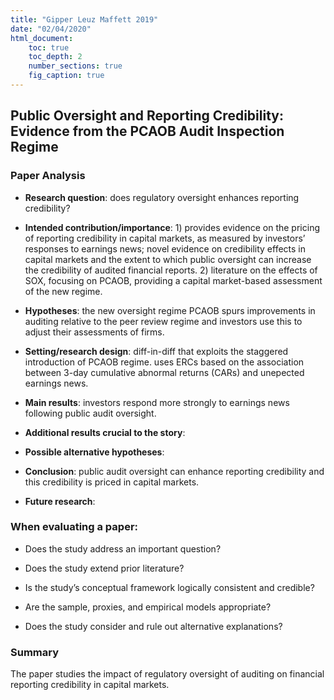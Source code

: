 ```yaml
---
title: "Gipper Leuz Maffett 2019"
date: "02/04/2020"
html_document:
    toc: true
    toc_depth: 2
    number_sections: true
    fig_caption: true
---
```

## Public Oversight and Reporting Credibility: Evidence from the PCAOB Audit Inspection Regime{.tabset}

### Paper Analysis

-   **Research question**: does regulatory oversight enhances reporting credibility?

-   **Intended contribution/importance**: 1) provides evidence on the pricing of reporting credibility in capital markets, as measured by investors' responses to earnings news; novel evidence on credibility effects in capital markets and the extent to which public oversight can increase the credibility of audited financial reports. 2) literature on the effects of SOX, focusing on PCAOB, providing a capital market-based assessment of the new regime. 

-   **Hypotheses**: the new oversight regime PCAOB spurs improvements in auditing relative to the peer review regime and investors use this to adjust their assessments of firms. 

-   **Setting/research design**: diff-in-diff that exploits the staggered introduction of PCAOB regime. uses ERCs based on the association between 3-day cumulative abnormal returns (CARs) and unepected earnings news.

-   **Main results**: investors respond more strongly to earnings news following public audit oversight.

-   **Additional results crucial to the story**:

- **Possible alternative hypotheses**: 

-   **Conclusion**: public audit oversight can enhance reporting credibility and this credibility is priced in capital markets.

- **Future research**:  

### When evaluating a paper:

- Does the study address an important question?

- Does the study extend prior literature?

- Is the study's conceptual framework logically consistent and credible?

- Are the sample, proxies, and empirical models appropriate?

- Does the study consider and rule out alternative explanations?

### Summary

The paper studies the impact of regulatory oversight of auditing on financial reporting credibility in capital markets. 










